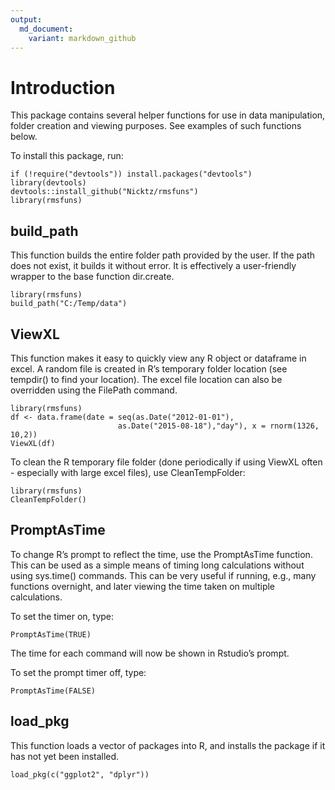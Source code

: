 ```yaml
---
output:
  md_document:
    variant: markdown_github
---
```


# Introduction 

This package contains several helper functions for use in data manipulation, folder creation and viewing purposes. See examples of such functions below.

To install this package, run:

    if (!require("devtools")) install.packages("devtools")
    library(devtools)
    devtools::install_github("Nicktz/rmsfuns")
    library(rmsfuns)

## build_path

This function builds the entire folder path provided by the user. If the path does not exist, it builds it without error. It is effectively a user-friendly wrapper to the base function dir.create.

    library(rmsfuns)
    build_path("C:/Temp/data")

## ViewXL

This function makes it easy to quickly view any R object or dataframe in excel. A random file is created in R's temporary folder location (see tempdir() to find your location). The excel file location can also be overridden using the FilePath command.

    library(rmsfuns)
    df <- data.frame(date = seq(as.Date("2012-01-01"),
                            as.Date("2015-08-18"),"day"), x = rnorm(1326, 10,2))
    ViewXL(df)

To clean the R temporary file folder (done periodically if using ViewXL often - especially with large excel files), use CleanTempFolder:

    library(rmsfuns)
    CleanTempFolder()

## PromptAsTime

To change R's prompt to reflect the time, use the PromptAsTime function. This can be used as a simple means of timing long calculations without using sys.time() commands. This can be very useful if running, e.g., many functions overnight, and later viewing the time taken on multiple calculations.

To set the timer on, type:

    PromptAsTime(TRUE)

The time for each command will now be shown in Rstudio's prompt.

To set the prompt timer off, type:

    PromptAsTime(FALSE)


## load_pkg

This function loads a vector of packages into R, and installs the package if it has not yet been installed.

    load_pkg(c("ggplot2", "dplyr"))
    
